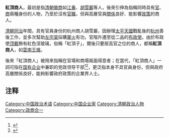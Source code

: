 '''紅頂商人'''，最初是指[[清朝|清朝]][[徽商|徽商]]如[[江春|江春]]、[[胡雪巖|胡雪巖]]等人，後來引伸為指稱同時具有[[官员|官]]、[[商人|商]]兩種身份的人物，乃至於沒有[[官職|官職]]，但與高層官員[[關係|關係]]良好、能影響[[政策|政策]]的商人。

[[清朝|清朝]][[同治|同治]]年間，具有官員身份的杭州商人胡雪巖，因辦理[[太平天國|太平天國]]戰亂後的[[杭州|杭州]]善後工作，並多次幫助[[左宗棠|左宗棠]]採購[[軍火|軍火]]有功，官階升遷至從二品的[[布政使|布政使]]。由於布政使[[顶戴|顶戴]]飾有紅色涅玻璃，俗稱「紅頂子」，爾後只要居高官之位的商人，都稱'''紅頂商人'''，如[[雲南|雲南]][[王熾|王熾]]。

後來「紅頂商人」被用來指稱在官場和商場兩面得意者；在當代，「紅頂商人」一詞可指在[[国有企业|国有企业]]中兼职的党政领导干部<ref>{{Cite journal|last = 
|first = 
|author =杨光飞、童星
|coauthors = 
|date =2005
|year = 
|month = 
|title =《“地方合作主义”中的权力“越位”——对转型期地方“红顶商人”现象的反思》
|journal =南京大学学报(哲学.人文科学.社会科学版)
|volume = 
|issue =2005年第4期
|pages =57—64
|publisher =南京大学
|location =江苏省南京市
|issn =1007-7278
|pmid = 
|doi = 
|bibcode = 
|oclc =
|id = 
|url =http://www.cqvip.com/QK/71135X/201107/16205756.html
|language =Zh-hans }}</ref>{{Rp|57}}<ref>{{Cite journal
|last =
|first =
|author =乔新生
|coauthors =
|date =2003
|year =
|month =
|title =《“红顶商人”的忧思》
|journal =中国经济快讯（现名：中国经济周刊 ）
|volume =
|issue =2003年第38期
|pages =39
|publisher =人民日报社
|location =北京市
|issn =1672-7150
|pmid =
|doi =
|bibcode =
|oclc =
|id =
|url =http://www.cqvip.com/QK/84328X/200338/8387485.html
|language =Zh-hans
|access-date =2021-06-22
|archive-date =2010-02-03
|archive-url =https://web.archive.org/web/20100203095837/http://cqvip.com/qk/84328X/200338/8387485.html
|dead-url =no
}}</ref>，更泛指本身不具官員身份，但與政府高層關係良好，能夠影響政府政策的企業界人士。

== 注释 ==
{{Reflist}}

[[Category:中国政治术语|Category:中国政治术语]]
[[Category:中国企业家|Category:中国企业家]]
[[Category:清朝政治人物|Category:清朝政治人物]]
[[Category:政商合一|Category:政商合一]]